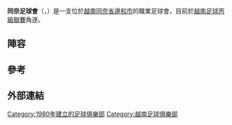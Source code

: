 {{Infobox football club
| clubname = 同奈
| image    = [[File:Dong_Nai_FC.png|200px]]
| fullname = Đồng Nai Football Club
| nickname =
| founded  = {{Start date and age|1980}}
| ground   = [[越南|越南]][[同奈省|同奈省]][[邊和市|邊和市]][[Đồng_Nai_Stadium|Đồng Nai Stadium]]
| capacity = 20,000
| chairman = Nguyễn Văn Minh
| manager  = [[Trần_Bình_Sự|Trần Bình Sự]]
| league   = [[越南足球丙級聯賽|越南足球丙級聯賽]]
| season   = 2015
| position = 越南甲，第 14 位（降班）
|pattern_la1=|pattern_b1=|pattern_ra1=|
 leftarm1=FF0000|body1=FF0000|rightarm1=FF0000|shorts1=000000|socks1=000000|
 pattern_la2=|pattern_b2=|pattern_ra2=|
 leftarm2=FFFFFF|body2=FFFFFF|rightarm2=FFFFFF|shorts2=FFFFFF|socks2=FFFFFF|
| current  = 2020 Vietnamese National Football Second League
}}

'''同奈足球會'''（{{lang-en|'''Đồng Nai Football Club'''}}，{{lang-vi|Câu lạc bộ Bóng đá Đồng Nai}}）是一支位於[[越南|越南]][[同奈省|同奈省]][[邊和市|邊和市]]的職業足球會，目前於[[越南足球丙級聯賽|越南足球丙級聯賽]]角逐。

== 陣容 ==
{{updated|2015年1月1日}}
{{Fs start|color=#006B3C|background=#96C8A2|border=#006B3C}}
<!-- For help using the below template, please see [[Template_talk:Football_squad_player|Template talk:Football squad player]] -->
{{Fs player|no=1|nat=VIE|pos=GK|name=Danh Hoàng Tuấn}}
{{Fs player|no=2|nat=VIE|pos=DF|name=Nghiêm Công Thành}}
{{Fs player|no=4|nat=VIE|pos=DF|name=Đặng Tuấn Anh}}
{{Fs player|no=5|nat=VIE|pos=DF|name=Hồ Ngọc Luận}}
{{Fs player|no=6|nat=VIE|pos=DF|name=Chu Khánh Thành}}
{{Fs player|no=7|nat=VIE|pos=FW|name=[[Huỳnh_Kesley_Alves|Huỳnh Kesley Alves]]}}
{{Fs player|no=8|nat=VIE|pos=MF|name=Nguyễn Vũ Dương}}
{{Fs player|no=9|nat=VIE|pos=FW|name=Đặng Ngọc Vinh Quang}}
{{Fs player|no=10|nat=VIE|pos=FW|name=[[Nguyễn_Ngọc_Anh_(footballer,_born_1988)|Nguyễn Ngọc Anh]]}}
{{Fs player|no=11|nat=VIE|pos=MF|name=Nguyễn Hồng Việt}}
{{Fs player|no=12|nat=VIE|pos=DF|name=Lương Minh Trung}}
{{Fs player|no=13|nat=VIE|pos=MF|name=Phạm Ngọc Quốc}}
{{Fs player|no=14|nat=VIE|pos=DF|name=Đặng Trường Xuyên}}
{{Fs player|no=15|nat=VIE|pos=MF|name=Nguyễn Văn Sơn}}
{{Fs player|no=16|nat=VIE|pos=MF|name=Nguyễn Vũ Ân}}
{{Fs mid}}
{{Fs player|no=17|nat=VIE|pos=MF|name=Nguyễn Thế Hưng}}
{{Fs player|no=18|nat=VIE|pos=MF|name=[[Nguyễn_Đức_Nhân|Nguyễn Đức Nhân]]}}
{{Fs player|no=19|nat=VIE|pos=MF|name=Lê Hữu Phát}}
{{Fs player|no=20|nat=VIE|pos=DF|name=Lê Quốc Anh}}
{{Fs player|no=21|nat=Cameroon|pos=FW|name=Christian Nsi Amougou}}
{{Fs player|no=22|nat=VIE|pos=MF|name=Trần Hữu Thắng}}
{{Fs player|no=23|nat=VIE|pos=FW|name=[[Nguyễn_Hải_Anh|Nguyễn Hải Anh]]}}
{{Fs player|no=25|nat=VIE|pos=GK|name=[[Nguyễn_Thanh_Diệp|Nguyễn Thanh Diệp]]}}
{{Fs player|no=27|nat=VIE|pos=MF|name=Nguyễn Văn Tiền}}
{{Fs player|no=29|nat=VIE|pos=DF|name=Dương Văn Pho}}
{{Fs player|no=30|nat=VIE|pos=GK|name=Phạm Văn Phong}}
{{Fs player|no=33|nat=VIE|pos=DF|name=[[Trương_Huỳnh_Phú|Trương Huỳnh Phú]]}}
{{Fs player|no=38|nat=VIE|pos=DF|name=Ngô Đức Thắng}}
{{Fs player|no=42|nat=VIE|pos=DF|name=Nguyễn Thành Trung}}
{{Fs player|no=99|nat=UGA|pos=MF|name=[[Kisekka_Henry|Kisekka Henry]]}}
{{Fs end}}

==參考==
{{Reflist}}

==外部連結==

{{2015年越南足球甲級聯賽}}

[[Category:1980年建立的足球俱樂部|Category:1980年建立的足球俱樂部]]
[[Category:越南足球俱樂部|Category:越南足球俱樂部]]